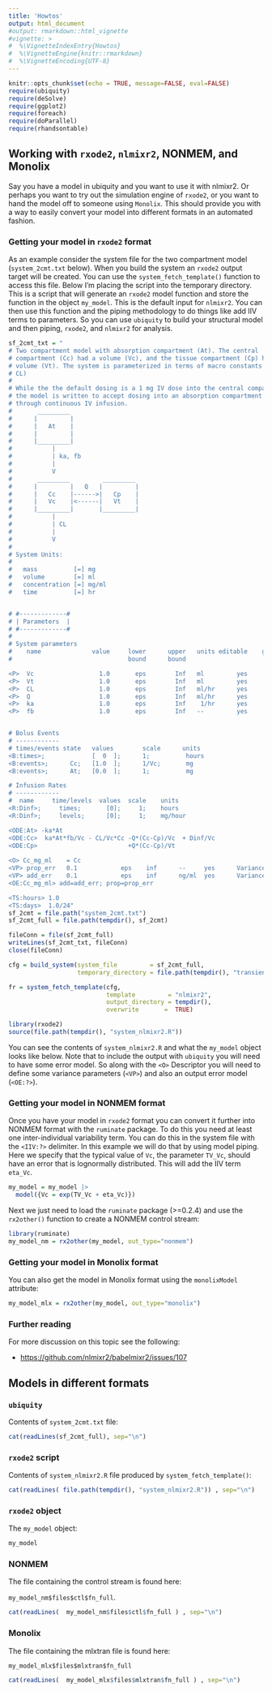 ```yaml
---
title: 'Howtos'
output: html_document
#output: rmarkdown::html_vignette
#vignette: >
#  %\VignetteIndexEntry{Howtos}
#  %\VignetteEngine{knitr::rmarkdown}
#  %\VignetteEncoding{UTF-8}
---
```


```r
knitr::opts_chunk$set(echo = TRUE, message=FALSE, eval=FALSE)
require(ubiquity)
require(deSolve)
require(ggplot2)
require(foreach)
require(doParallel)
require(rhandsontable)
```

## Working with `rxode2`, `nlmixr2`, NONMEM, and Monolix

Say you have a model in ubiquity and you want to use it with nlmixr2. Or perhaps you want to try out the simulation engine of `rxode2`, or you want to hand the model off to someone using `Monolix`. This should provide you with a way to easily convert your model into different formats in an automated fashion. 

### Getting your model in `rxode2` format

As an example consider the system file for the two compartment model  (`system_2cmt.txt` below). When you build the system an `rxode2` output target will be created. You can use the `system_fetch_template()` function to access this file. Below I'm placing the script into the temporary directory. This is a script that will generate an `rxode2` model function and store the function in the object `my_model`. This is the default input for `nlmixr2`. You can then use this function and the piping methodology to do things like add IIV terms to parameters. So you can use `ubiquity` to build your structural model and then piping, `rxode2`, and `nlmixr2` for analysis. 

```r
sf_2cmt_txt = "
# Two compartment model with absorption compartment (At). The central
# compartment (Cc) had a volume (Vc), and the tissue compartment (Cp) has a
# volume (Vt). The system is parameterized in terms of macro constants (Q and
# CL)
#
# While the the default dosing is a 1 mg IV dose into the central compartment,
# the model is written to accept dosing into an absorption compartment and
# through continuous IV infusion.
#       _________ 
#      |         |
#      |   At    |
#      |         |
#      |_________|
#           |
#           | ka, fb
#           |
#           V
#       _________         _________  
#      |         |   Q   |         | 
#      |   Cc    |------>|   Cp    |
#      |   Vc    |<------|   Vt    |
#      |_________|       |_________|
#           |
#           | CL
#           |
#           V  
#
# System Units:
#                
#   mass          [=] mg 
#   volume        [=] ml
#   concentration [=] mg/ml
#   time          [=] hr


# #-------------#
# | Parameters  |
# #-------------#
#
# System parameters
#    name              value     lower      upper   units editable    grouping
#                                bound      bound

<P>  Vc                  1.0       eps        Inf   ml         yes     System
<P>  Vt                  1.0       eps        Inf   ml         yes     System
<P>  CL                  1.0       eps        Inf   ml/hr      yes     System
<P>  Q                   1.0       eps        Inf   ml/hr      yes     System
<P>  ka                  1.0       eps        Inf    1/hr      yes     System
<P>  fb                  1.0       eps        Inf   --         yes     System


# Bolus Events
# ------------
# times/events state   values        scale      units
<B:times>;             [  0  ];      1;          hours
<B:events>;      Cc;   [1.0  ];      1/Vc;       mg     
<B:events>;      At;   [0.0  ];      1;          mg     

# Infusion Rates 
# ------------
#  name     time/levels  values  scale    units
<R:Dinf>;     times;       [0];     1;    hours
<R:Dinf>;     levels;      [0];     1;    mg/hour

<ODE:At> -ka*At           
<ODE:Cc>  ka*At*fb/Vc - CL/Vc*Cc -Q*(Cc-Cp)/Vc  + Dinf/Vc
<ODE:Cp>                         +Q*(Cc-Cp)/Vt
 
<O> Cc_mg_ml    = Cc
<VP> prop_err   0.1            eps    inf      --     yes      Variance
<VP> add_err    0.1            eps    inf      ng/ml  yes      Variance
<OE:Cc_mg_ml> add=add_err; prop=prop_err

<TS:hours> 1.0
<TS:days>  1.0/24"
sf_2cmt = file.path("system_2cmt.txt")
sf_2cmt_full = file.path(tempdir(), sf_2cmt)

fileConn = file(sf_2cmt_full)
writeLines(sf_2cmt_txt, fileConn)
close(fileConn)

```

```r
cfg = build_system(system_file         = sf_2cmt_full, 
                   temporary_directory = file.path(tempdir(), "transient"))

fr = system_fetch_template(cfg, 
                           template         = "nlmixr2", 
                           output_directory = tempdir(),
                           overwrite       =  TRUE)

library(rxode2)
source(file.path(tempdir(), "system_nlmixr2.R"))
```

You can see the contents of `system_nlmixr2.R` and what the `my_model` object looks like below. Note that to include the output with `ubiquity` you will need to have some error model. So along with the `<O>` Descriptor you will need to define some variance parameters (`<VP>`) and also an output error model (`<OE:?>`).

### Getting your model in NONMEM format

Once you have your model in `rxode2` format you can convert it further into NONMEM format with the `ruminate` package. To do this you need at least one inter-individual variability term. You can do this in the system file with the `<IIV:?>` delimiter. In this example we will do that by using model piping. Here we specify that the typical value of `Vc`, the parameter `TV_Vc`, should have an error that is lognormally distributed. This will add the IIV term `eta_Vc`.

```r
my_model = my_model |> 
  model({Vc = exp(TV_Vc + eta_Vc)}) 
```

Next we just need to load the `ruminate` package (>=0.2.4) and use the `rx2other()` function to create a NONMEM control stream: 

```r
library(ruminate)
my_model_nm = rx2other(my_model, out_type="nonmem")
```

### Getting your model in Monolix format

You can also get the model in Monolix format using the `monolixModel` attribute:

```r
my_model_mlx = rx2other(my_model, out_type="monolix")
```

### Further reading

For more discussion on this topic see the following:

* [https://github.com/nlmixr2/babelmixr2/issues/107](https://github.com/nlmixr2/babelmixr2/issues/107)


## Models in different formats {.tabset}

### `ubiquity`

Contents of `system_2cmt.txt` file:

```r
cat(readLines(sf_2cmt_full), sep="\n")
```

### `rxode2` script

Contents of `system_nlmixr2.R` file produced by `system_fetch_template()`:

```r

cat(readLines( file.path(tempdir(), "system_nlmixr2.R")) , sep="\n")
```

### `rxode2` object

The `my_model` object:

```r
my_model
```

### NONMEM

The file containing the control stream is found here: 

`my_model_nm$files$ctl$fn_full`.

```r
cat(readLines(  my_model_nm$files$ctl$fn_full ) , sep="\n")
```

### Monolix

The file containing the mlxtran file is found here: 

`my_model_mlx$files$mlxtran$fn_full`

```r
cat(readLines(  my_model_mlx$files$mlxtran$fn_full ) , sep="\n")
```
